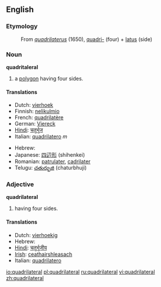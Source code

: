 ==English==
===Etymology===
: From {{L.}} ''[[quadrilaterus]]'' (1650), [[quadri-]] (four) + [[latus]] (side)
===Noun===
{{Wikipedia}}
'''quadritaleral'''
# a [[polygon]] having four sides.

====Translations====
{{trans-top|a polygon having four sides}}
*Dutch: [[vierhoek]]
*Finnish: [[nelikulmio]]
*French: [[quadrilatère]]
*German: [[Viereck]]
*[[Hindi]]: [[चतुर्भुज]]
*Italian: [[quadrilatero]] ''m''
{{trans-mid}}
*Hebrew: {{he-translation|מרובע|merubá}} {{m}}
*Japanese: [[四辺形]] (shihenkei)
*Romanian: [[patrulater]], [[cadrilater]]
*Telugu: [[చతుర్భుజి]] (chaturbhuji)
{{trans-bottom}}

===Adjective===
'''quadrilateral'''
# having four sides.

====Translations====
{{trans-top|having four sides}}
*Dutch: [[vierhoekig]]
*Hebrew: {{he-translation|מרובע|merubá}} {{m}}
*[[Hindi]]: [[चतुर्भुजीय]]
*[[Irish]]: [[ceathairshleasach]]
*Italian: [[quadrilatero]]
{{trans-mid}}
{{trans-bottom}}

[[io:quadrilateral]]
[[pl:quadrilateral]]
[[ru:quadrilateral]]
[[vi:quadrilateral]]
[[zh:quadrilateral]]